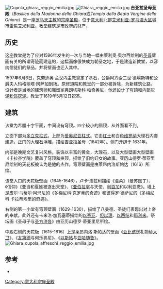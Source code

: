 {{Multiple issues|
{{No footnotes|time=2020-07-05T13:25:34+00:00}}
{{Refimprove|time=2020-07-05T13:26:01+00:00}}
}}
[[File:Cupola_ghiara_reggio_emilia.jpg|thumb]]
[[File:Ghiara_reggio_emilia.jpg|thumb]]
'''吉亚拉圣母圣殿'''（''Basilica della Madonna della Ghiara''或''Tempio della Beata Vergine della Ghiara''）是一座[[罗马天主教|罗马天主教]]的[[宗座圣殿|宗座圣殿]]，位于[[意大利|意大利]]北部[[艾米利亚-罗马涅大区|艾米利亚-罗马涅大区]]城市[[雷焦艾米利亚|雷焦艾米利亚]]。教堂建筑是市政府的财产。

==历史==
这座教堂是为了应对1596年发生的一次与当地一幅由莱利奥·奥尔西绘制的[[圣母|圣母]]壁画有关的所谓奇迹而建造的，这幅画像很快成为朝圣之地，于是建造新教堂，以容纳信徒们的祭品，并将壁画也迁入其中。

1597年6月6日，克劳迪奥·兰戈内主教奠定了基石，公爵阿方索二世·德埃斯特和公爵夫人玛格丽塔·冈萨加到场。原修道院和教堂的一部分被拆除，为新建筑让路。设计者是当地的建筑师和雕塑家弗朗切斯科·帕奇奥尼，他还设计了穹顶和内部灰泥[[粉饰灰泥|粉饰灰泥]]。教堂于1619年5月12日祝圣。

==建筑==
该堂为希腊十字平面，中间设有穹顶。四个较小的圆顶，从外面看不到。

立面下部为[[多立克柱式|多立克柱式]]，上部为[[爱奥尼亚柱式|爱奥尼亚柱式]]。它由[[红土|红土]]和白色[[维罗纳|维罗纳]]大理石内套建造。正门的大理石浮雕，描绘吉亚拉圣母（1642年）。侧门开辟于 1631年。

内部是晚期文艺复兴风格，装饰以丰富的黄金，大理石，以及大型壁画大型壁画《卡拉齐学院》覆盖了穹顶和拱顶，描绘了旧约妇女的故事。亚历山德罗·蒂亚里尼绘制的天花板被认为是他的杰作。穹顶壁画是由莱昂内洛斯帕达（1616）所绘。 

该堂入口的天花板壁画（1645-1646），卢卡·法拉利描绘《温柔》（曼苏图丁）、《信仰》《亚当和夏娃被逐出天堂》、《[[亚伯拉罕|亚伯拉罕]]与天使、[[利百加|利百加]]和以利亚撒》。墙上是皮尔·马蒂尔·阿玛尼的《多梅尼科·克罗蒂的奇迹》和彼得罗·德萨尼的《多梅尼科·卡拉蒂埃里的奇迹》。

右侧的第一小堂有穹顶壁画（1629-1630），描绘了八美德、圣徒们表现出对上帝的奉献。此外还有卡米洛·加瓦塞蒂描绘的[[以赛亚|以赛亚]]、[[但以理|但以理]]、[[以西结|以西结]]和[[耶利米|耶利米]]。祭坛画《圣母子与[[圣方济各|圣方济各]]》由亚历山德罗·蒂亚里尼所绘。

中殿右侧的天花板（1615-1616）上是莱昂内洛·斯帕达的壁画《[[亚比该|亚比该]]送礼物给[[大卫|大卫]]》、《[[友第德|友第德]]与何乐弗尼》、《[[以斯帖|以斯帖]]与[[亚哈随鲁|亚哈随鲁]]》。
[[File:Ghiara_cupola_affreschi_reggio_emilia.jpg|thumb]]

==参考==
{{Reflist}}
*{{cite book|first=Guglielmo |last=Piccinini|title=Guida di Reggio Emilia|year=1921}}
[[Category:意大利宗座圣殿|Category:意大利宗座圣殿]]